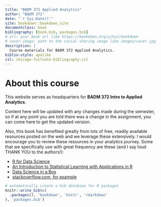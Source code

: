 ```yaml
--- 
title: "BADM 372 Applied Analytics"
author: "BADM 372"
date: "`r Sys.Date()`"
site: bookdown::bookdown_site
documentclass: book
bibliography: [book.bib, packages.bib]
# url: your book url like https://bookdown.org/yihui/bookdown
# cover-image: path to the social sharing image like images/cover.jpg
description: |
  Course materials for BADM 372 Applied Analytics.
biblio-style: apalike
csl: chicago-fullnote-bibliography.csl
---
```


# About this course

::: {.rmdimportant}

This website serves as headquarters for **BADM 372 Intro to Applied  Analytics**. 

:::


Content here will be updated with any changes made during the semester, so if at any point you are told there was a change in the assignment, you can come here to get the updated version.

Also, this book has benefited greatly from lots of free, readily available resources posted on the web and we leverage these extensively. I would encourage you to review these resources in your analytics journey. Some that we specifically use with great frequency are these (and I say loud THANK YOU to the authors!):

- [R for Data Science](https://r4ds.had.co.nz/)
- [An Introduction to Statistical Learning with Applications in R](https://trevorhastie.github.io/ISLR/)
- [Data Science in a Box](https://datasciencebox.org/)
- [stackoverflow.com, for example](https://stackoverflow.com/questions/4862178/remove-rows-with-all-or-some-nas-missing-values-in-data-frame?rq=1)



```r
# automatically create a bib database for R packages
knitr::write_bib(c(
  .packages(), 'bookdown', 'knitr', 'rmarkdown'
), 'packages.bib')
```
